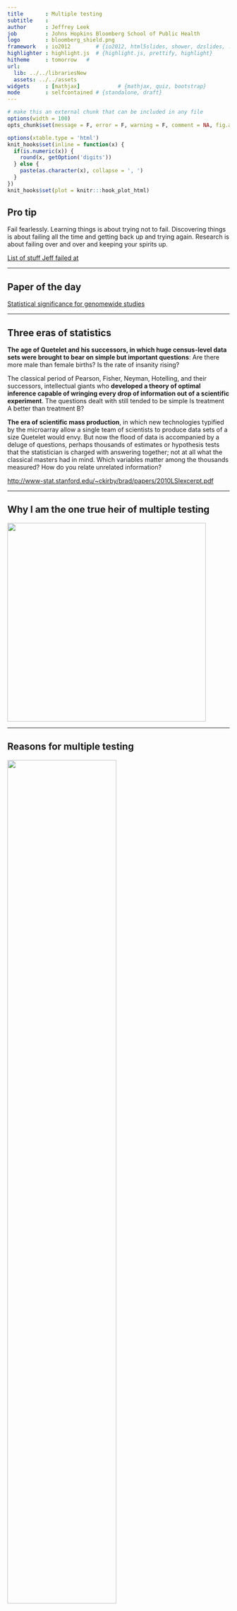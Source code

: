 ```yaml
---
title       : Multiple testing
subtitle    : 
author      : Jeffrey Leek
job         : Johns Hopkins Bloomberg School of Public Health
logo        : bloomberg_shield.png
framework   : io2012        # {io2012, html5slides, shower, dzslides, ...}
highlighter : highlight.js  # {highlight.js, prettify, highlight}
hitheme     : tomorrow   # 
url:
  lib: ../../librariesNew
  assets: ../../assets
widgets     : [mathjax]            # {mathjax, quiz, bootstrap}
mode        : selfcontained # {standalone, draft}
---
```



```r
# make this an external chunk that can be included in any file
options(width = 100)
opts_chunk$set(message = F, error = F, warning = F, comment = NA, fig.align = 'center', dpi = 100, tidy = F, cache.path = '.cache/', fig.path = 'fig/')

options(xtable.type = 'html')
knit_hooks$set(inline = function(x) {
  if(is.numeric(x)) {
    round(x, getOption('digits'))
  } else {
    paste(as.character(x), collapse = ', ')
  }
})
knit_hooks$set(plot = knitr:::hook_plot_html)
```

## Pro tip


Fail fearlessly. Learning things is about trying not to fail. Discovering things is about failing all the time and getting back up and trying again. Research is about failing over and over and keeping your spirits up.

[List of stuff Jeff failed at](http://simplystatistics.org/2012/08/09/a-non-exhaustive-list-of-things-i-have-failed-to/)


---

## Paper of the day

[Statistical significance for genomewide studies](http://www.pnas.org/content/100/16/9440.full)

---

## Three eras of statistics

__The age of Quetelet and his successors, in which huge census-level data sets were brought to bear on simple but important questions__: Are there more male than female births? Is the rate of insanity rising?

The classical period of Pearson, Fisher, Neyman, Hotelling, and their successors, intellectual giants who __developed a theory of optimal inference capable of wringing every drop of information out of a scientific experiment__. The questions dealt with still tended to be simple Is treatment A better than treatment B? 

__The era of scientific mass production__, in which new technologies typified by the microarray allow a single team of scientists to produce data sets of a size Quetelet would envy. But now the flood of data is accompanied by a deluge of questions, perhaps thousands of estimates or hypothesis tests that the statistician is charged with answering together; not at all what the classical masters had in mind. Which variables matter among the thousands measured? How do you relate unrelated information?

[http://www-stat.stanford.edu/~ckirby/brad/papers/2010LSIexcerpt.pdf](http://www-stat.stanford.edu/~ckirby/brad/papers/2010LSIexcerpt.pdf)


---

## Why I am the one true heir of multiple testing

<img class=center src=../../assets/img/heritage.png height=450/>


---

## Reasons for multiple testing

<img class=center src=../../assets/img/datasources.png height='70%'/>


---

## Why correct for multiple tests?

<img class=center src=../../assets/img/jellybeans1.png height='70%'/>


[http://xkcd.com/882/](http://xkcd.com/882/)

---

## Why correct for multiple tests?

<img class=center src=../../assets/img/jellybeans2.png height='70%'/>

[http://xkcd.com/882/](http://xkcd.com/882/)


---

## Types of errors

Suppose you are testing a hypothesis that a parameter $\beta$ equals zero versus the alternative that it does not equal zero. These are the possible outcomes. 
</br></br>

                    | $\beta=0$   | $\beta\neq0$   |  Hypotheses
--------------------|-------------|----------------|---------
Claim $\beta=0$     |      $U$    |      $T$       |  $m-R$
Claim $\beta\neq 0$ |      $V$    |      $S$       |  $R$
    Claims          |     $m_0$   |      $m-m_0$   |  $m$

</br></br>

__Type I error or false positive ($V$)__ Say that the parameter does not equal zero when it does

__Type II error or false negative ($T$)__ Say that the parameter equals zero when it doesn't 


---

## Error rates

__False positive rate__ - The rate at which false results ($\beta = 0$) are called significant: $E\left[\frac{V}{m_0}\right]$*

__Family wise error rate (FWER)__ - The probability of at least one false positive ${\rm Pr}(V \geq 1)$

__False discovery rate (FDR)__ - The rate at which claims of significance are false $E\left[\frac{V}{R}\right]$

* The false positive rate is closely related to the type I error rate [http://en.wikipedia.org/wiki/False_positive_rate](http://en.wikipedia.org/wiki/False_positive_rate)

---

## Controlling the false positive rate

If P-values are correctly calculated calling all $P < \alpha$ significant will control the false positive rate at level $\alpha$ on average. 

<redtext>Problem</redtext>: Suppose that you perform 10,000 tests and $\beta = 0$ for all of them. 

Suppose that you call all $P < 0.05$ significant. 

The expected number of false positives is: $10,000 \times 0.05 = 500$  false positives. 

__How do we avoid so many false positives?__


---

## Controlling family-wise error rate (FWER)


The [Bonferroni correction](http://en.wikipedia.org/wiki/Bonferroni_correction) is the oldest multiple testing correction. 

__Basic idea__: 
* Suppose you do $m$ tests
* You want to control FWER at level $\alpha$ so $Pr(V \geq 1) < \alpha$
* Calculate P-values normally
* Set $\alpha_{fwer} = \alpha/m$
* Call all $P$-values less than $\alpha_{fwer}$ significant

__Pros__: Easy to calculate, conservative
__Cons__: May be very conservative

---


## Bonferroni and FWER 

I nstead of definining a per-test error rate, we can define an error rate over all of the tests, e.g.:
$${\rm Family\; wise \; error\; rate} = P(\{ {\rm \# \; of \; false \; positives} \geq 1\})$$

The most common (and first) method for controlling the FWER is the Bonferroni correction, if the rejection region for a single test is:

$$S_\alpha = \{p : p \leq \alpha\}$$

then if $m$ tests are performed the rejection region is:

$$S^{bon}_\alpha = \{p_i : p_i \leq \alpha/m\}$$

---

## The Bonferroni Correction Control the FWER

Suppose there are $m$ tests and the data for the first $m_0$ tests follows the null distribution then: 
$$ P(\{ {\rm \# \; of \; false \; positives} \geq 1\}) = P\left(\sum_{i=1}^{m_0} I(p_i \leq \alpha/m)  > 0\right)$$
$$ = P\left(\bigcup_{i=1}^{m_0} \{p_i \leq \alpha/m\}\right)$$
$$ \leq \sum_{i=1}^{m_0} P(p_i \leq \alpha/m)$$
$$ \leq \frac{m_0}{m} \alpha \leq \alpha $$


---

## Bonferroni adjusted p-values


$$ p^{bon}_i = \inf\{\alpha : p \in S_{\alpha}^{bon}\}$$
$$ = \inf\{\alpha : p_i \leq \alpha/m\}$$
$$ = \min\{m p_i,1\}$$


The adjusted p-value is no longer uniform under the null, but the adjusted p-value is attractive, because of the interpretation that $p_i^{bon} \leq \alpha$ implies that FWER $\leq \alpha$. See `p.adjust` in R. 

---

## Independendent test statistics

 For independent test statistics we can be smarter:

$$ P( {\rm any\; null \; } p_i < \alpha/m) = 1 - P({\rm all \; null\;} p_i \geq \alpha/m)$$
$$ = 1 - \left(\prod_{i=1}^{m_0} P(p_i \geq \alpha/m)\right)$$
$$ = 1 - (1-\alpha/m)^{m_0}$$
$$ \approx - (1-\alpha/m)^{m}$$

The last approximation is true when $m \approx m_0$. We could use this to get a smarter threshold if we believe the tests are independent (they never are). But its not worth it because $1-(1-\alpha/m)^m \approx 1-e^{-\alpha} \approx 1- (1 - \alpha) = \alpha$. 

---

## Bonferroni and dependence 

In the extreme case; all tests have almost the same $p_j$; if one is small, they're all small. so:

$$ P ({\rm any\; null\;} p_i < \alpha/m) \approx m_0/m P(p_1 < \alpha/m)$$
$$ = (m_0/m) (\alpha/m)$$
$$ \approx \alpha/m$$

 but using $p_i < \alpha$ would have been better. For positively dependent test statistics increasing correlation $\Rightarrow$ more conservative results  on average. But we can get catastrophic errors. 
 
Suppose $p_i$ are all identical for the null cases and by chance $p_i < \alpha/m$. How many errors? 


---

## A common application of Bonferroni

"A genome-wide association study identifies three loci associated with susceptibility to uterine fibroids" 

For each of $\sim 1\times10^7$ SNPs with data $X_i$ fit the model:
$$ {\rm logit}(P(Y_j = 1 | X_ij))  = \beta_{0i} + \beta_{1i} X_{ij}$$

<img class=center src=../../assets/img/manhattan.png height=300/>

---

## Why use Bonferroni?

<img class=center src=../../assets/img/cdcv2.png height=200/>
<img class=center src=../../assets/img/cdcv1.png height=200/>

*  Only a small number of the covariates should show significant association
*  We __really__ don't want false positives


---

## A little known fact

<center>
Bonferroni correction at level $k/m$ gives $EFP \leq k$ regardless of any dependence between tests. 
</center>

* Some people argue this is how we should interpret Bonferroni (see e.g. Gordon 2007)
* This way of interpreting high-throughput data is recommended; $k=1$ is easy to think about (and explain) 
* Sometimes called genomewise error rate-k, $GWER_k$ (see e.g. Chen and Storey 2006)




---

## Back to our 2 x 2 table

$$ Y = \beta_{0i} + \beta_{1i}X_i + \epsilon_i$$

Calculate a P-value for each $\{p_1,\ldots,p_m\}$.


                    | $\beta=0$   | $\beta\neq0$   |  Hypotheses
--------------------|-------------|----------------|---------
Claim $\beta=0$     |      $U$    |      $T$       |  $m-R$
Claim $\beta\neq 0$ |      $V$    |      $S$       |  $R$
    Claims          |     $m_0$   |      $m-m_0$   |  $m$



"Classic" Bonferroni limits $\p(V \geq 1 | m)$; any $V \geq 1$ is "equally bad"

---

## False discovery rates

A less conservative measure of (hypothetical) embarrassment
$$\frac{V}{R\vee1} = \frac{\#{\rm false \; positives}}{\#{\rm declared \; positives}}$$

* This is the __realized__ False Discovery Rate
* "Badness" of each Type I error depends on $R$
*  $R \vee 1$ stops $0/0$, sets embarrassment  = 0 when $R = 0$
*  For a given decision rule, define its $FDR = E\left[\frac{V}{R\vee 1}\right]$

This is the most popular correction when performing _lots_ of tests say in genomics, imagining, astronomy, or other signal-processing disciplines. 

---

## Benjamini and Hochberg

Benjamini and Hochberg (1995) defined a set of rules which control the $FDR$, for independent tests


* Calculate and order the P-values $p_{(1)},\ldots,p_{(m)}$
*  Find the max $i$ : $p_{(i)} \leq \alpha i/m$
* Decide "false" for all tests with $p_i$ below this threshold, and "true" otherwise. 


This __set__ of decisions will have $FDR  =E \left[\frac{V}{R \vee 1}\right]  \leq (m_0/m) \alpha$, for an $m_0,m$. 

---

## Proof of control

The original proof of FDR control based on the BH algorithm was based on an induction argument. Storey, Taylor and Siegmund (2004) gave an elegant and generalizable alternative proof based on martingales that we will study. The basic steps are:


* Show that the BH procedure is equivalent to a random stopping rule. 
* Show that the false discovery proportion can be written as a martingale.
* Use the optional stopping theorem to prove FDR control.  

---

## Martingale digression

__Definition (Billingsley, adapted): __ Let $X_t$ be a stochastic process on a probability space $(\Omega, \mathcal{F}, P)$ and let $\{\mathcal{F}_t\}$ be an increasing set of $\sigma$ algebras such that $\mathcal{F}_s \subset \mathcal{F}_t$ when $s < t$. Then $X_t$ is a _martingale_ with respect to the _filtration_ $\{\mathcal{F}_t\}$ if:

* $X_t$ is measurable $\mathcal{F}_t$.  
* $E[|X_t|] < \infty$
* Almost surely: $E[X_t | \mathcal{F}_s] = X_s$, $s < t$. 

Put simply if $X_t$ is a stochastic process such that the conditions hold, then $E[X_t | X_s] = X_s$ for $s < t$. 


__Definition__: A stopping time with respect to $\{X_t\}$ is a random variable $\tau$ such that the event $\{\tau = t\}$ is measurable with respect to $\mathcal{F}_t$ and $P(\tau < \infty) = 1$ almost surely. 

---

## An example

Suppose a gambler wins 1 dollar every time a flipped coin lands heads and loses 1 dollar every time it comes up tails. After the $t$th flip he has $X_t$ dollars. Then his expected winnings after the next flip is:
$$ E[X_{t+1} | X_{t}] = (X_t + 1)\times \frac{1}{2}  + (X_t - 1) \times \frac{1}{2} = X_t $$

So $X_t$ is a martingale. Some examples of stopping rules are:


* The gambler quits after a fixed number of turns. 
* Playing until he runs out of money.


Examples of things that aren't stopping rules:

* Playing until he is the maximum ahead he ever will be (depends on the future). 
* Playing until he doubles his money (it may never happen). 

---

## Optional stopping theorem


If $\{X_t\}$ is a martingale with respect to the filtration $\{\mathcal{F}_t\}$ and $\tau$ is a stopping time for the martingale, then if $E[\tau] < \infty$ and $X_t$ is an integrable random variable then:

$$E[X_t ] = E[X_0]$$


---

## Proof of control

The original proof of FDR control based on the BH algorithm was based on an induction argument. Storey, Taylor and Siegmund (2004) gave an elegant and generalizable alternative proof based on martingales that we will study. The basic steps are:


* _Show that the BH procedure is equivalent to a random stopping rule._
* Show that the false discovery proportion can be written as a martingale.
* Use the optional stopping theorem to prove FDR control.  

---

## Equivalence of BH procedure and $T_{\alpha}(\widehat{FDR}(t))$

We start off with an estimate of the false discovery rate:

$$\widehat{FDR}(t) = \frac{\pi_0 t}{(R(t) \vee 1)/m}$$

To be conservative we can let $\pi_0 = 1$ (but we could use a conservative estimate of $\pi_0$ and the proof would still hold). Then define the random cutoff:

$$T_{\alpha}(\widehat{FDR}(t)) = \sup\{0\leq t \leq 1: \widehat{FDR}(t) \leq \alpha\}$$

Calling all $\hat{p}_i < T_{\alpha}(\widehat{FDR}(t))$ significant is equivalent to the Benjamin-Hochberg procedure.

---

## Proof

We need to show that 
$$p_{\hat{k}} \leq T_{\alpha}(\widehat{FDR}(t)) < p_{\hat{k} + 1}$$ where $\hat{k}$ is the BH cutoff. But $$\widehat{FDR}(p_{(k)}) = \frac{p_{(k)}}{k/m}$$ so the BH cutoff is $$\hat{k} = \max\{k: p_{(k)} \leq \frac{k}{m}\alpha \} = \max\{k : \widehat{FDR}(p_{(k)}) \leq \alpha\}$$ For $k > \hat{k}$ we have $\widehat{FDR}(p_{(k)}) > \alpha$ and for $k \leq \hat{k}$ we have $\widehat{FDR}(p_{(k)}) \leq \alpha$. So $p_{\hat{k}} \leq T_{\alpha}(\widehat{FDR}(t)) < p_{\hat{k} + 1}$


---

## Proof of control

The original proof of FDR control based on the BH algorithm was based on an induction argument. Storey, Taylor and Siegmund (2004) gave an elegant and generalizable alternative proof based on martingales that we will study. The basic steps are:


* Show that the BH procedure is equivalent to a random stopping rule.
* _Show that the false discovery proportion can be written as a martingale._
* Use the optional stopping theorem to prove FDR control.  

----

## Write FDP as Martingale

The false discovery proportion at cutoff $t$ is $$\frac{V(t)}{R(t)}$$

But $T_{\alpha}(\widehat{FDR}(t)) = \sup\{0\leq t \leq 1: \frac{mt}{R(t) \vee 1} \leq \alpha\}$ and since $(m\times t)/R(t)$ has only positive jumps and a final value of 1, we have that $$\alpha = \frac{T_{\alpha}(\widehat{FDR}(t))\times m}{R[T_{\alpha}(\widehat{FDR}(t))]} \implies R[T_{\alpha}(\widehat{FDR}(t))] = T_{\alpha}(\widehat{FDR}(t)) \times m/\alpha$$

Therefore $$\frac{V[T_{\alpha}(\widehat{FDR}(t))]}{R[T_{\alpha}(\widehat{FDR}(t))]} = \frac{\alpha}{m} \frac{V[T_{\alpha}(\widehat{FDR}(t))]}{T_{\alpha}(\widehat{FDR}(t))}$$

---

## Proof of control

The original proof of FDR control based on the BH algorithm was based on an induction argument. Storey, Taylor and Siegmund (2004) gave an elegant and generalizable alternative proof based on martingales that we will study. The basic steps are:


* Show that the BH procedure is equivalent to a random stopping rule.
* Show that the false discovery proportion can be written as a martingale.
* _Use the optional stopping theorem to prove FDR control._  

---

## Some results from STS

__Lemma 1__: If the p-values of the $m_0$ null hypotheses are independent then $\frac{V(t)}{t} = \frac{\sum_{i=1}^{m_0} 1(p_i \leq t)}{t}$ for $0 \leq t \leq 1$ is a martingale with time running backward with respect to the filtration $\mathcal{F}_t = \sigma(1\{p_i \leq s\}, t \leq s \leq 1,i=1,\ldots,m)$, in other words for $s \leq t$ we have $E[V(s)/s | \mathcal{F}_t] = V(t)/t$. 


__Lemma 2__: The random variable $T_{\alpha}(\widehat{FDR}(t))$ is a stopping time with respect to $\mathcal{F}_t = \sigma(1\{p_i \leq s\}, t \leq s \leq 1,i=1,\ldots,m)$. 


So finally, since the process $V(t)/t$ stopped at $T_{\alpha}(\widehat{FDR}(t))$ is bounded by $m/\alpha$ the optional stopping theorem gives us:

$$FDR[T_{\alpha}(\widehat{FDR}(t))] = \frac{\alpha}{m} E\left[\frac{V[T_{\alpha}(\widehat{FDR}(t))]}{T_{\alpha}(\widehat{FDR}(t))}\right] = \frac{\alpha}{m} E[V(1)] = \frac{m_0}{m}\alpha$$

---

## Storey's approach - less conservative than BH


* We could estimate $m_0$ to get a better FDR controlling procedure
* Storey's algorithm starts by estimating $\pi_0 = \frac{m_0}{m}$ then:
* Calculate and order the P-values $p_{(1)},\ldots,p_{(m)}$
* Find the max $i$ : $p_{(i)} \leq \frac{\alpha i}{\hat{\pi}_0 m}$

----

## Estimating $\pi0$

<img class=center src=../../assets/img/pi0hat.png height='70%'/>


---

## pFDR and Q-value

The positive false discovery rate is: $${\rm pFDR} = E\left[\frac{V}{R} | R > 0\right]$$ which can be compared to the FDR $${\rm FDR} = E\left[\frac{V}{R} | R > 0\right] P(R > 0)$$ The q-value is the pFDR analog of the p-value

$$\hat{p} = \hat{p}(X) = \inf\{\alpha : X \in S_\alpha\}$$ 
$$\hat{q} = \hat{q}(X) = \inf\{{\rm pFDR}(S) : X \in S\}$$ 

See the `qvalue` package in R. 




---

## Example with 10 P-values

<img class=center src=../../assets/img/example10pvals.png height='70%'/>

Controlling all error rates at $\alpha = 0.20$


---

## Case study I: no true positives

```r
set.seed(1010093)
pValues <- rep(NA,1000)
for(i in 1:1000){
  y <- rnorm(20)
  x <- rnorm(20)
  pValues[i] <- summary(lm(y ~ x))$coeff[2,4]
}

# Controls false positive rate
sum(pValues < 0.05)
```

---

## Case study I: no true positives

```r
# Controls FWER 
sum(p.adjust(pValues,method="bonferroni") < 0.05)
# Controls FDR 
sum(p.adjust(pValues,method="BH") < 0.05)
```


---

## Case study II: 50% true positives

```r
set.seed(1010093)
pValues <- rep(NA,1000)
for(i in 1:1000){
  x <- rnorm(20)
  # First 500 beta=0, last 500 beta=2
  if(i <= 500){y <- rnorm(20)}else{ y <- rnorm(20,mean=2*x)}
  pValues[i] <- summary(lm(y ~ x))$coeff[2,4]
}
trueStatus <- rep(c("zero","not zero"),each=500)
table(pValues < 0.05, trueStatus)
```

---


## Case study II: 50% true positives

```r
# Controls FWER 
table(p.adjust(pValues,method="bonferroni") < 0.05,trueStatus)
# Controls FDR 
table(p.adjust(pValues,method="BH") < 0.05,trueStatus)
```


---


## Case study II: 50% true positives

__P-values versus adjusted P-values__
```r
par(mfrow=c(1,2))
plot(pValues,p.adjust(pValues,method="bonferroni"),pch=19)
plot(pValues,p.adjust(pValues,method="BH"),pch=19)
```


---


## Notes and resources

__Notes__:
* Multiple testing is an entire subfield
* A basic Bonferroni/BH correction is usually enough
* If there is strong dependence between tests there may be problems
  * Consider method="BY"

__Further resources__:
* [Multiple testing procedures with applications to genomics](http://www.amazon.com/Multiple-Procedures-Applications-Genomics-Statistics/dp/0387493166/ref=sr_1_2/102-3292576-129059?ie=UTF8&s=books&qid=1187394873&sr=1-2)
* [Statistical significance for genome-wide studies](http://www.pnas.org/content/100/16/9440.full)
* [Introduction to multiple testing](http://ies.ed.gov/ncee/pubs/20084018/app_b.asp)

